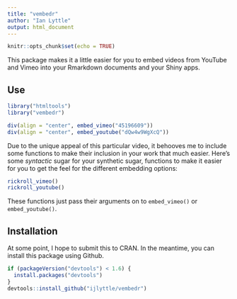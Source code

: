 ```yaml
---
title: "vembedr"
author: "Ian Lyttle"
output: html_document
---
```


```r
knitr::opts_chunk$set(echo = TRUE)
```

This package makes it a little easier for you to embed videos from YouTube and Vimeo into your Rmarkdown documents and your Shiny apps.

## Use

```r
library("htmltools")
library("vembedr")
```

```r
div(align = "center", embed_vimeo("45196609"))
div(align = "center", embed_youtube("dQw4w9WgXcQ"))
```

Due to the unique appeal of this particular video, it behooves me to include some functions to make their inclusion in your work that much easier. Here's some *syntactic* sugar for your synthetic sugar, functions to make it easier for you to get the feel for the different embedding options:

```r
rickroll_vimeo()
rickroll_youtube()
```

These functions just pass their arguments on to `embed_vimeo()` or `embed_youtube()`.

## Installation

At some point, I hope to submit this to CRAN. In the meantime, you can install this package using Github.

```r
if (packageVersion("devtools") < 1.6) {
  install.packages("devtools")
}
devtools::install_github("ijlyttle/vembedr")
```
